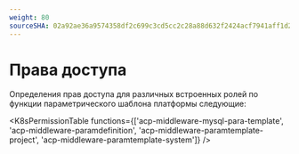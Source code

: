 ```yaml
---
weight: 80
sourceSHA: 02a92ae36a9574358df2c699c3cd5cc2c28a88d632f2424acf7941aff1d24941
---
```


# Права доступа

Определения прав доступа для различных встроенных ролей по функции параметрического шаблона платформы следующие:

<K8sPermissionTable functions={['acp-middleware-mysql-para-template', 'acp-middleware-paramdefinition', 'acp-middleware-paramtemplate-project', 'acp-middleware-paramtemplate-system']} />
